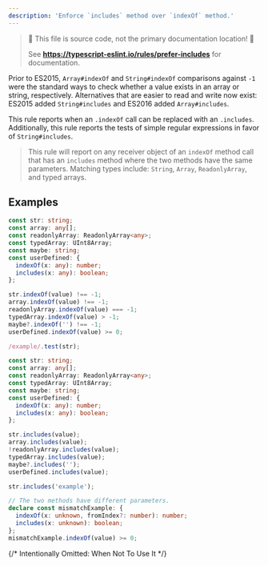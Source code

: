 ```yaml
---
description: 'Enforce `includes` method over `indexOf` method.'
---
```



> 🛑 This file is source code, not the primary documentation location! 🛑
>
> See **https://typescript-eslint.io/rules/prefer-includes** for documentation.

Prior to ES2015, `Array#indexOf` and `String#indexOf` comparisons against `-1` were the standard ways to check whether a value exists in an array or string, respectively.
Alternatives that are easier to read and write now exist: ES2015 added `String#includes` and ES2016 added `Array#includes`.

This rule reports when an `.indexOf` call can be replaced with an `.includes`.
Additionally, this rule reports the tests of simple regular expressions in favor of `String#includes`.

> This rule will report on any receiver object of an `indexOf` method call that has an `includes` method where the two methods have the same parameters.
> Matching types include: `String`, `Array`, `ReadonlyArray`, and typed arrays.

## Examples

<Tabs>
<TabItem value="❌ Incorrect">

```ts
const str: string;
const array: any[];
const readonlyArray: ReadonlyArray<any>;
const typedArray: UInt8Array;
const maybe: string;
const userDefined: {
  indexOf(x: any): number;
  includes(x: any): boolean;
};

str.indexOf(value) !== -1;
array.indexOf(value) !== -1;
readonlyArray.indexOf(value) === -1;
typedArray.indexOf(value) > -1;
maybe?.indexOf('') !== -1;
userDefined.indexOf(value) >= 0;

/example/.test(str);
```

</TabItem>
<TabItem value="✅ Correct">

```ts
const str: string;
const array: any[];
const readonlyArray: ReadonlyArray<any>;
const typedArray: UInt8Array;
const maybe: string;
const userDefined: {
  indexOf(x: any): number;
  includes(x: any): boolean;
};

str.includes(value);
array.includes(value);
!readonlyArray.includes(value);
typedArray.includes(value);
maybe?.includes('');
userDefined.includes(value);

str.includes('example');

// The two methods have different parameters.
declare const mismatchExample: {
  indexOf(x: unknown, fromIndex?: number): number;
  includes(x: unknown): boolean;
};
mismatchExample.indexOf(value) >= 0;
```

</TabItem>
</Tabs>

{/* Intentionally Omitted: When Not To Use It */}
